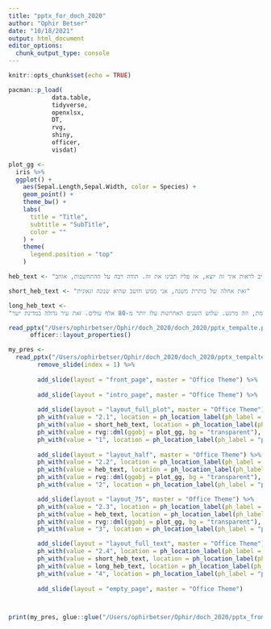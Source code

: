 ```yaml
---
title: "pptx_for_doch_2020"
author: "Ophir Betser"
date: "10/18/2021"
output: html_document
editor_options: 
  chunk_output_type: console
---
```


```r
knitr::opts_chunk$set(echo = TRUE)

pacman::p_load(
            data.table,
            tidyverse,
            openxlsx,
            DT,
            rvg,
            shiny,
            officer,
            visdat)
```

```r
plot_gg <- 
  iris %>% 
  ggplot() +
    aes(Sepal.Length,Sepal.Width, color = Species) +
    geom_point() +
    theme_bw() +
    labs(
      title = "Title",
      subtitle = "SubTitle",
      color = ""
    ) +
    theme(
      legend.position = "top"
    )
```

```r
heb_text <- "שלום אני כותב עכשיו מלא דברים מטומטמים בעברית בלה בלה בלה בלו אני סופר רק רוצה למלא את הטקסט פה תזרמו איתי אין לי באמת מה לכתוב או לומר אבל אני חייב לראות איך זה יוצא, אז פליז תבינו את זה. תודה רבה על ההתחשבות, אוהב"

short_heb_text <- "זאת אחלה של כותרת משנה, אני ממש חושב שהיא שנונה וגאונית"

long_heb_text <- 
"השרה מתחה גם ביקורת על השיח הציבורי בנוששנות את השיח, אני חייבת לומר כבת הקהילה שזה כל כך לא הוגן כלפי קהילה שלמה לתת לנו להרג שכביכול יש לנו איזה אקדח על פרים מסתיימים, אמרה.אני לא זוכרת מעקב כזה על עולים מאף מדינה אחרת. לצד זה, הדאגה שלי היא שיעלו יהודים לישראל. אני חושבת שכל עוד המדינה לא לקחה אחריות על הרשימות שהיו במחנות ועל זה שפוצלו משפחות באופן גס, צריך לפתור את זה. זה פשע. אני פוגשת אימהות, אין לי מה לומרלהם,20שנהלתהילדים שלהם- שנתיים של מגפה עולמית שבה למרות כל הקשיים והסגרים והמגבלות, עמדת מול גורמי הבריאות שביקשו לא להכניס ארצה בכלל שום אנשים שהםלא אזרחי המדינה והצלחת בכל זאת להמשיך את העלייה לישראל. איך מה שקודם עמד לנגד עיניי זה התמונות ההיסטוריות, אפילו מלפני קום המדינה, המעפילים שהגיעו ארצה בדרך לא דרך, עליות קשות של אנשים שצעדו ממדינות ועברו מדבריות, כולל אני שעשיתי מסע. בעיניי אין שום משבר בעולם שיכול לעצור עליית יהודים או יהודי שרוצה להגיע הביתה לישראל ושהשערים יהיו סגורים. זה עיקרון בסיסי והממשלה הסכימה איתי. נכון, כשנכנסתי לתפקיד הייתי איזו מדיניות שקטה של עיכוב העלייה, וזה משהו שלא יכולתי לקבל אותו והבאנו את זה לשולחן הממשלה - וגם לממשלה הנוכחית זה היה ברור מאליו עם כל הקשיים והאתגרים שאנחנו נייצר את המתווים הירוקים כךשכליהודישירצהלהגיע והוא בריא, עם הבדיקות הנדרשות, יוכל להגיע לישראל סיבה שאנשים בכלל עלו דווקא בזמן הקורונה אנשים נורמטיביים. אוו רגעים שלא הצטיינו במיוחד. למה הם הגיעו? אני יכולה להגיד לכן שהתשובה העיקרית היא ציונות. לא כדי להיטיב עם עצמם, אנשים יכלו ללכת לכל מדינה אחרת, אבל היהודים בוחרים לבוא הביתה לישראל מהסיבה הפשוטה שבתקופת הקורונה רבים הרגישו שמה שמובן מאליו הוא לא מובן מאליו יותר. הרגישו שהחיים מתערערים ושזה הזמן להגשים חלום. לכן אנחנו רואים גם קפיצה משמעותית השנה, גידול של 30 אחוזים בכמות העולים שהגיעו מתחילת השנה ביחס למה שהיה בשנה הקודמת, וזה מרגש. שלוש השנים האחרונות עלו יותר מ-80 אלף עולים. זאת עיר גדולה במדינת ישר"
```


```r
read_pptx("/Users/ophirbetser/Ophir/doch_2020/doch_2020/pptx_tempalte.pptx") %>%
      officer::layout_properties()
```

```r
my_pres <- 
  read_pptx("/Users/ophirbetser/Ophir/doch_2020/doch_2020/pptx_tempalte.pptx") %>% 
        remove_slide(index = 1) %>%  
  
        add_slide(layout = "front_page", master = "Office Theme") %>% 
  
        add_slide(layout = "intro_page", master = "Office Theme") %>% 
  
        add_slide(layout = "layout_full_plot", master = "Office Theme") %>% 
        ph_with(value = "2.1", location = ph_location_label(ph_label = "num")) %>%  
        ph_with(value = short_heb_text, location = ph_location_label(ph_label = "text")) %>% 
        ph_with(value = rvg::dml(ggobj = plot_gg, bg = "transparent"), location = ph_location_label(ph_label = "plot")) %>% 
        ph_with(value = "1", location = ph_location_label(ph_label = "page_number")) %>% 
  
        add_slide(layout = "layout_half", master = "Office Theme") %>% 
        ph_with(value = "2.2", location = ph_location_label(ph_label = "num")) %>%  
        ph_with(value = heb_text, location = ph_location_label(ph_label = "text")) %>% 
        ph_with(value = rvg::dml(ggobj = plot_gg, bg = "transparent"), location = ph_location_label(ph_label = "plot")) %>% 
        ph_with(value = "2", location = ph_location_label(ph_label = "page_number")) %>% 

        add_slide(layout = "layout_75", master = "Office Theme") %>% 
        ph_with(value = "2.3", location = ph_location_label(ph_label = "num")) %>%  
        ph_with(value = heb_text, location = ph_location_label(ph_label = "text")) %>% 
        ph_with(value = rvg::dml(ggobj = plot_gg, bg = "transparent"), location = ph_location_label(ph_label = "plot")) %>% 
        ph_with(value = "3", location = ph_location_label(ph_label = "page_number")) %>% 

        add_slide(layout = "layout_full_text", master = "Office Theme") %>% 
        ph_with(value = "2.4", location = ph_location_label(ph_label = "num")) %>%  
        ph_with(value = short_heb_text, location = ph_location_label(ph_label = "header")) %>% 
        ph_with(value = long_heb_text, location = ph_location_label(ph_label = "text")) %>% 
        ph_with(value = "4", location = ph_location_label(ph_label = "page_number")) %>% 
  
        add_slide(layout = "empty_page", master = "Office Theme")



print(my_pres, glue::glue("/Users/ophirbetser/Ophir/doch_2020/pptx_from_R_123.pptx"))
```
